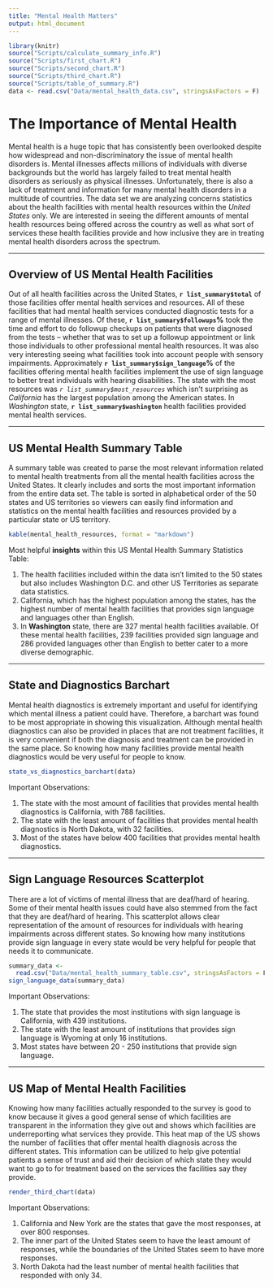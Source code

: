 ```yaml
---
title: "Mental Health Matters"
output: html_document
---
```


```r
library(knitr)
source("Scripts/calculate_summary_info.R")
source("Scripts/first_chart.R")
source("Scripts/second_chart.R")
source("Scripts/third_chart.R")
source("Scripts/table_of_summary.R")
data <- read.csv("Data/mental_health_data.csv", stringsAsFactors = F)
```

# **The Importance of Mental Health**

Mental health is a huge topic that has consistently been overlooked despite how widespread and non-discriminatory the issue of mental health disorders is. Mental illnesses affects millions of individuals with diverse backgrounds but the world has largely failed to treat mental health disorders as seriously as physical illnesses. Unfortunately, there is also a lack of treatment and information for many mental health disorders in a multitude of countries. The data set we are analyzing concerns statistics about the health facilities with mental health resources within the _United States_ only. We are interested in seeing the different amounts of mental health resources being offered across the country as well as what sort of services these health facilities provide and how inclusive they are in treating mental health disorders across the spectrum.

***

## Overview of US Mental Health Facilities

Out of all health facilities across the United States, **`r list_summary$total`** of those facilities offer mental health services and resources. All of these facilities that had mental health services conducted diagnostic tests for a range of mental illnesses. Of these, **`r list_summary$followups`%** took the time and effort to do followup checkups on patients that were diagnosed from the tests -- whether that was to set up a followup appointment or link those individuals to other professional mental health resources. It was also very interesting seeing what facilities took into account people with sensory impairments. Approximately **`r list_summary$sign_language`%** of the facilities offering mental health facilities implement the use of sign language to better treat individuals with hearing disabilities. The state with the most resources was _`r list_summary$most_resources`_ which isn't surprising as _California_ has the largest population among the American states. In _Washington_ state, **`r list_summary$washington`** health facilities provided mental health services.

***

## US Mental Health Summary Table

A summary table was created to parse the most relevant information related to mental health treatments from all the mental health facilities across the United States. It clearly includes and sorts the most important information from the entire data set. The table is sorted in alphabetical order of the 50 states and US territories so viewers can easily find information and statistics on the mental health facilities and resources provided by a particular state or US territory.

``` r
kable(mental_health_resources, format = "markdown")
```

Most helpful **insights** within this US Mental Health Summary Statistics Table:

1. The health facilities included within the data isn't limited to the 50 states but also includes Washington D.C. and other US Territories as separate data statistics.
2. California, which has the highest population among the states, has the highest number of mental health facilities that provides sign language and languages other than English.
3. In **Washington** state, there are 327 mental health facilities available. Of these mental health facilities, 239 facilities provided sign language and 286 provided languages other than English to better cater to a more diverse demographic.

***

## State and Diagnostics Barchart

Mental health diagnostics is extremely important and useful for identifying which mental illness a patient could have. Therefore, a barchart was found to be most appropriate in showing this visualization. Although mental health diagnostics can also be provided in places that are not treatment facilities, it is very convenient if both the diagnosis and treatment can be provided in the same place. So knowing how many facilities provide mental health diagnostics would be very useful for people to know.

```r
state_vs_diagnostics_barchart(data)
```

Important Observations:

1. The state with the most amount of facilities that provides mental health diagnostics is California, with 788 facilities.
2. The state with the least amount of facilities that provides mental health diagnostics is North Dakota, with 32 facilities.
3. Most of the states have below 400 facilities that provides mental health diagnostics.

***

## Sign Language Resources Scatterplot

There are a lot of victims of mental illness that are deaf/hard of hearing. Some of their mental health issues could have also stemmed from the fact that they are deaf/hard of hearing. This scatterplot allows clear representation of the amount of resources for individuals with hearing impairments across different states. So knowing how many institutions provide sign language in every state would be very helpful for people that needs it to communicate.

```r
summary_data <-
  read.csv("Data/mental_health_summary_table.csv", stringsAsFactors = F)
sign_language_data(summary_data)
```

Important Observations: 

1. The state that provides the most institutions with sign language is California, with 439 institutions.
2. The state with the least amount of institutions that provides sign language is Wyoming at only 16 institutions.
3. Most states have between 20 - 250 institutions that provide sign language.

***

## US Map of Mental Health Facilities

Knowing how many facilities actually responded to the survey is good to know because it gives a good general sense of which facilities are transparent in the information they give out and shows which facilities are underreporting what services they provide. This heat map of the US shows the number of facilities that offer mental health diagnosis across the different states. This information can be utilized to help give potential patients a sense of trust and aid their decision of which state they would want to go to for treatment based on the services the facilities say they provide.

```r
render_third_chart(data)
```

Important Observations:

1. California and New York are the states that gave the most responses, at over 800 responses.
2. The inner part of the United States seem to have the least amount of responses, while the boundaries of the United States seem to have more responses.
3. North Dakota had the least number of mental health facilities that responded with only 34.